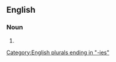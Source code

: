 ==English==

===Noun===
{{head|en|noun form}}

# {{plural of|bunchberry|lang=en}}

[[Category:English plurals ending in "-ies"]]